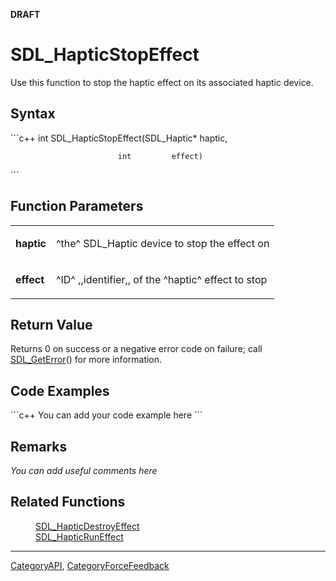 <!-- pragma section-numbers off -->
<!-- pragma disable-camelcase -->
'''DRAFT'''

= SDL_HapticStopEffect =
Use this function to stop the haptic effect on its associated haptic device.


== Syntax ==
```c++
int SDL_HapticStopEffect(SDL_Haptic* haptic,
                         int         effect)
```

== Function Parameters ==
{|
|'''haptic'''
|^the^ SDL_Haptic device to stop the effect on
|-
|'''effect'''
|^ID^ ,,identifier,, of the ^haptic^ effect to stop
|}

== Return Value ==
Returns 0 on success or a negative error code on failure; call [[SDL_GetError]]() for more information.

== Code Examples ==
```c++
You can add your code example here
```

== Remarks ==
''You can add useful comments here''

== Related Functions ==
:[[SDL_HapticDestroyEffect]]
:[[SDL_HapticRunEffect]]

----
[[CategoryAPI]], [[CategoryForceFeedback]]
